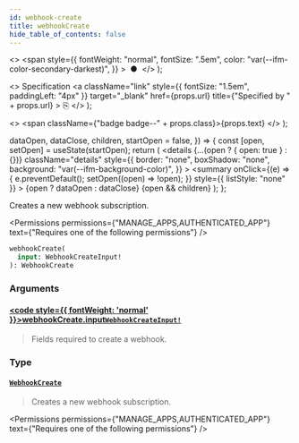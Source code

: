 ```yaml
---
id: webhook-create
title: webhookCreate
hide_table_of_contents: false
---
```


  <>
    <span
      style={{
        fontWeight: "normal",
        fontSize: ".5em",
        color: "var(--ifm-color-secondary-darkest)",
      }}
    >
      &nbsp;●&nbsp;
    </span>
  </>
);

  <>
    Specification
    <a
      className="link"
      style={{ fontSize: "1.5em", paddingLeft: "4px" }}
      target="\_blank"
      href={props.url}
      title={"Specified by " + props.url}
    >
      ⎘
    </a>
  </>
);

  <>
    <span className={"badge badge--" + props.class}>{props.text}</span>
  </>
);


  dataOpen,
  dataClose,
  children,
  startOpen = false,
}) => {
  const [open, setOpen] = useState(startOpen);
  return (
    <details
      {...(open ? { open: true } : {})}
      className="details"
      style={{
        border: "none",
        boxShadow: "none",
        background: "var(--ifm-background-color)",
      }}
    >
      <summary
        onClick={(e) => {
          e.preventDefault();
          setOpen((open) => !open);
        }}
        style={{ listStyle: "none" }}
      >
        {open ? dataOpen : dataClose}
      </summary>
      {open && children}
    </details>
  );
};

Creates a new webhook subscription.

<Permissions
  permissions={"MANAGE_APPS,AUTHENTICATED_APP"}
  text={"Requires one of the following permissions"}
/>

```graphql
webhookCreate(
  input: WebhookCreateInput!
): WebhookCreate
```

### Arguments

#### [<code style={{ fontWeight: 'normal' }}>webhookCreate.<b>input</b></code>](#)<Bullet />[`WebhookCreateInput!`](../../../api-reference/webhooks/inputs/webhook-create-input) <Badge class="secondary" text="non-null"/> <Badge class="secondary" text="input"/>

> Fields required to create a webhook.

### Type

#### [`WebhookCreate`](../../../api-reference/webhooks/objects/webhook-create) <Badge class="secondary" text="object"/>

> Creates a new webhook subscription.

<Permissions
  permissions={"MANAGE_APPS,AUTHENTICATED_APP"}
  text={"Requires one of the following permissions"}
/>

